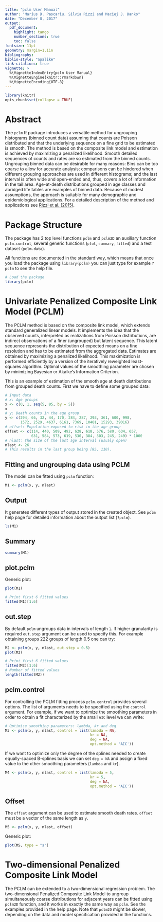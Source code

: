 ```yaml
---
title: "pclm User Manual"
author: "Marius D. Pascariu, Silvia Rizzi and Maciej J. Danko"
date: "December 8, 2017"
output: 
  pdf_document:
    highlight: tango
    number_sections: true
    toc: false
fontsize: 11pt
geometry: margin=1.1in
bibliography: 
biblio-style: "apalike"
link-citations: true
vignette: >
  %\VignetteIndexEntry{pclm User Manual}
  %\VignetteEngine{knitr::rmarkdown}
  %\VignetteEncoding{UTF-8}
---
```


```r
library(knitr)
opts_chunk$set(collapse = TRUE)
```

# Abstract

The `pclm` R package introduces a versatile method for ungrouping histograms (binned count data) assuming that counts are Poisson distributed and that the underlying sequence on a fine grid to be estimated is smooth. The method is based on the composite link model and estimation is achieved by maximizing a penalized likelihood. Smooth detailed sequences of counts and rates are so estimated from the binned counts. Ungrouping binned data can be desirable for many reasons: Bins can be too coarse to allow for accurate analysis; comparisons can be hindered when different grouping approaches are used in different histograms; and the last interval is often wide and open-ended and, thus, covers a lot of information in the tail area. Age-at-death distributions grouped in age classes and abridged life tables are examples of binned data. Because of modest assumptions, the approach is suitable for many demographic and epidemiological applications. For a detailed description of the method and applications see [Rizzi et al. (2015)](https://doi.org/10.1093/aje/kwv020).

# Package Structure  
The package has 2 top level functions `pclm` and `pclm2D` an auxiliary function `pclm.control`, several generic functions (`plot`, `summary`, `fitted`) and a test dataset (`pclm.data`).

All functions are documented in the standard way, which means that once you load the package using `library(pclm)` you can just type for example `?pclm` to see the help file.


```r
# Load the package
library(pclm)
```

# Univariate Penalized Composite Link Model (PCLM)

The PCLM method is based on the composite link model, which extends standard generalized linear models. It implements the idea that the observed counts, interpreted as realizations from Poisson distributions, are indirect observations of a finer (ungrouped) but latent sequence. This latent sequence represents the distribution of expected means on a fine resolution and has to be estimated from the aggregated data. Estimates are obtained by maximizing a penalized likelihood. This maximization is performed efficiently by a version of the iteratively reweighted least-squares algorithm. Optimal values of the smoothing parameter are chosen by minimizing Bayesian or Akaike's Information Criterion.

This is an example of estimation of the smooth age at death distributions from grouped death counts. First we have to define some grouped data:

```r
# Input data  
# x: Age groups
x <- c(0, 1, seq(5, 85, by = 5))
x
# y: Death counts in the age group
y <- c(294, 66, 32, 44, 170, 284, 287, 293, 361, 600, 998,  
       1572, 2529, 4637, 6161, 7369, 10481, 15293, 39016)
# offset: Population exposed to risk in the age group
offset <- c(114, 440, 509, 492, 628, 618, 576, 580, 634, 657, 
            631, 584, 573, 619, 530, 384, 303, 245, 249) * 1000
# nlast: the size of the last age interval (usualy open)
nlast <- 26
# This results in the last group being [85, 110).
```

## Fitting and ungrouping data using PCLM
The model can be fitted using `pclm` function:
```r
M1 <- pclm(x, y, nlast)
```

## Output
It generates different types of output stored in the created object. See `pclm` help page for detailed information about the output list (`?pclm`). 
```r
ls(M1)
```

## Summary
```r
summary(M1)
```

## plot.pclm
Generic plot:
```r
plot(M1)

# Print first 6 fitted values
fitted(M1)[1:6]
```

## out.step

By default `pclm` ungroups data in intervals of length `1`. If higher granularity is required `out.step` argument can be used to specify this. For example obtaining groups 222 groups of length 0.5 one can try: 

```r
M2 <- pclm(x, y, nlast, out.step = 0.5)
plot(M2)
```

```r
# Print first 6 fitted values
fitted(M2)[1:6]
# Number of fitted values
length(fitted(M2))
```

## pclm.control

For controlling the PCLM fitting process `pclm.control` provides several options. The list of arguments needs to be specified using the `control` argument. For example, if we want to optimize the smoothing parameters in order to obtain a fit characterized by the small `AIC` level we can write:

```r
# Optimise smoothing parameters: lambda, kr and deg
M3 <- pclm(x, y, nlast, control = list(lambda = NA, 
                                       kr = NA, 
                                       deg = NA, 
                                       opt.method = 'AIC'))
```

If we want to optimize only the degree of the splines needed to create equally-spaced B-splines basis we can set `deg = NA` and assign a fixed value to the other smoothing parameters (`lambda` and `kr`).

```r
M4 <- pclm(x, y, nlast, control = list(lambda = 5, 
                                       kr = 5, 
                                       deg = NA, 
                                       opt.method = 'AIC'))
```

## Offset
The `offset` argument can be used to estimate smooth death rates. `offset` must be a vector of the same length as `y`. 

```r
M5 <- pclm(x, y, nlast, offset)
```

Generic plot:
```r
plot(M5, type = "s")
```


# Two-dimensional Penalized Composite Link Model 

The PCLM can be extended to a two-dimensional regression problem. The two-dimensional Penalized Composite Link Model to ungroup simultaneously coarse distributions for adjacent years can be fitted using `pclm2D` function, and it works in exactly the same way as `pclm`. See the examples provided in the help page. Note that `pclm2D` might be slower, depending on the data and model specification provided in the functions.



















